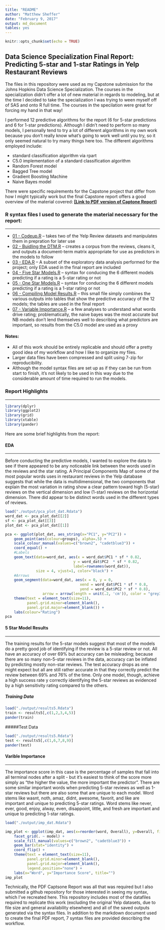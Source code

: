 ```yaml
---
title: "README"
author: "Matthew Sheffer"
date: "February 9, 2017"
output: md_document
tables: yes
---
```


```r
knitr::opts_chunk$set(echo = TRUE)
```

## Data Science Specialization Final Report:  Predicting 5-star and 1-star Ratings in Yelp Restaurant Reviews

The files in this repository were used as my Capstone submission for the Johns Hopkins Data Science Specialization.  The courses in the specialization didn't offer a lot of new material in regards to modeling, but at the time I decided to take the specialization I was trying to ween myself off of SAS and onto R full time.  The courses in the specilation were great for forcing my hand in that way!

I performed 12 predictive algorithms for the report (6 for 5-star predictions and 6 for 1-star predictions).  Although I didn't need to perform so many models, I personally tend to try a lot of different algorithms in my own work because you don't really know what's going to work well until you try, so it only seemed natural to try many things here too. The different algorithms employed include:

* standard classification algorithm via rpart
* C5.0 implementation of a standard classification algorithm
* Random Forest model
* Bagged Tree model
* Gradient Boosting Machine
* Naive Bayes model

There were specific requirements for the Capstone project that differ from how I might typically work but the final Capstone report offers a good overview of the material covered:  [**[Link to PDF version of Captone Report]**](https://github.com/msheffer2/Data-Science-Specialization/blob/master/report/Capstone_Report.pdf)

### R syntax files I used to generate the material necessary for the report:

-----

* [01 - Codeup.R](https://github.com/msheffer2/Data-Science-Specialization/blob/master/01%20-%20Codeup.R) -- takes two of the Yelp Review datasets and manipulates them in prepration for later use
* [02 - Buidling the DTM.R](https://github.com/msheffer2/Data-Science-Specialization/blob/master/02%20-%20Building%20the%20DTM.R) -- creates a corpus from the reviews, cleans it, and outputs a document-term matrix appropriate for use as predictors in the models to follow
* [03 - EDA.R](https://github.com/msheffer2/Data-Science-Specialization/blob/master/03%20-%20EDA.R) -- A subset of the exploratory data analysis performed for the project; only EDA used in the final report are included 
* [04 - Five Star Models.R](https://github.com/msheffer2/Data-Science-Specialization/blob/master/04%20-%20Five%20Star%20Models.R) -- syntax for conducing the 6 different models predicting if a rating is a 5-star rating or not 
* [05 - One Star Models.R](https://github.com/msheffer2/Data-Science-Specialization/blob/master/05%20-%20One%20Star%20Models.R) -- syntax for conducing the 6 different models predicting if a rating is a 1-star rating or not
* [06 - Compiling Model Results.R](https://github.com/msheffer2/Data-Science-Specialization/blob/master/06%20-%20Compiling%20Model%20Results.R) -- this small file simply combines the various outputs into tables that show the predictive accuracy of the 12 models; the tables are used in the final report
* [07 - Variable Importance.R](https://github.com/msheffer2/Data-Science-Specialization/blob/master/07%20-%20Variable%20Importance.R) -- a few analyses to understand what words drive rating; problematically, the naive bayes was the most accurate but NB models don't lend themselves well to describing what predictors are important, so results from the C5.0 model are used as a proxy

#### Notes:
* All of this work should be entirely replicable and should offer a pretty good idea of my workflow and how I like to organize my files.
* Larger data files have been compressed and split using 7-zip for reproducibility.
* Although the model syntax files are set up as if they can be run from start to finish, it's not likely to be used in this way due to the considerable amount of time required to run the models.

### Report Highlights

-----

```r
library(dplyr)
library(ggplot2)
library(grid)
library(xtable)
library(pander)
```

Here are some brief highlights from the report:

#### EDA

-----

Before conducting the predictive models, I wanted to explore the data to see if there appeared to be any noticeable link between the words used in the reviews and the star rating.  A Principal Components Map of some of the most popular words uses in restaurant reviews in the Yelp database suggests that while the data is multidimensional, the two components that explain the most variation in rating show a clear pattern toward high (5-star) reviews on the vertical dimension and low (1-star) reviews on the horizontal dimension.  There did appear to be distinct words used in the different types of reviews.

```r
load("./output/pca_plot_dat.Rdata")
word_dat <- pca_plot_dat[[2]]
sf <- pca_plot_dat[[3]]
plot_dat <- pca_plot_dat[[1]]

pca <- ggplot(plot_dat, aes_string(x="PC1", y="PC2")) + 
    geom_point(aes(colour=groups), alpha=.5) + 
    scale_colour_manual(values=c("brown2", "cadetblue3")) + 
    coord_equal() + 
    #Labels
    geom_text(data=word_dat, aes(x = word_dat$PC1 * sf * 0.82, 
                               y = word_dat$PC2  * sf * 0.82, 
                               label=rownames(word_dat)), 
              size = 4, vjust=1, color="black") + 
    #Arrows
    geom_segment(data=word_dat, aes(x = 0, y = 0, 
                                  xend = word_dat$PC1 * sf * 0.8, 
                                  yend = word_dat$PC2 * sf * 0.8), 
                 arrow = arrow(length = unit(.2, 'cm')), color = "grey30") + 
    theme(text = element_text(size=11), 
          panel.grid.minor=element_blank(),
          panel.grid.major=element_blank()) +
    labs(colour="Rating")
pca
```


#### 5 Star Model Results

-----

The training results for the 5-star models suggest that most of the models do a pretty good job of identifying if the review is a 5-star review or not.  All have an accuracy of over 69% but accuracy can be misleading; because there are so many non-5-star reviews in the data, accuracy can be inflated by predicting mostly non-star reviews.  The test accuracy drops as one might expect but all are still rather accurate in that they correctly predict the review between 69% and 76% of the time.  Only one model, though, achieve a high success rate y correctly identifying the 5-star reviews as evidenced by a high sensitivity rating compared to the others.  

##### Training Data
```r
load("./output/results5.Rdata")
train <- results5[,c(1,2,3,4,5)]
pander(train)

```

#####Test Data
```r
load("./output/results5.Rdata")
test <- results5[,c(1,6,7,8,9)]
pander(test)
```

#### Varible Importance

-----

The importance score in this case is the percentage of samples that fall into all terminal nodes after a split - but it's easiest to think of the score more simply as "the higher the value, the more important the predictor". There are some similar important words when predicting 5-star reviews as well as 1-star reviews but there are also some that are unique to each model.  Word stems like wasnt, noth, amaz, didnt, awesome, favorit, and like are important and unique to predicting 5-star ratings.  Word stems like never, ever, good, enjoy, alway, even, disappoint, little, and fresh are important and unique to predicting 1-star ratings.

```r
load("./output/imp_dat.Rdata")

imp_plot <- ggplot(imp_dat, aes(x=reorder(word, Overall), y=Overall, fill=model)) +
    facet_grid(. ~ model) + 
    scale_fill_manual(values=c("brown2", "cadetblue3")) +
    geom_bar(stat="identity") +
    coord_flip() +
    theme(text = element_text(size=11), 
          panel.grid.minor=element_blank(),
          panel.grid.major=element_blank(),
          legend.position="none") +
    labs(x="Word", y="Importance Score", title="")
imp_plot
```

Technically, the PDF Captsone Report was all that was required but I also submitted a github repository for those interested in seeing my syntax, which I've recreated here.  This repository includes most of the datafiles required to replicate this work (excluding the original Yelp datasets, due to file size and general availability elsewhere) and all of the saved outputs generated via the syntax files.  In addition to the markdown document used to create the final PDF report, 7 syntax files are provided describing the workflow.


